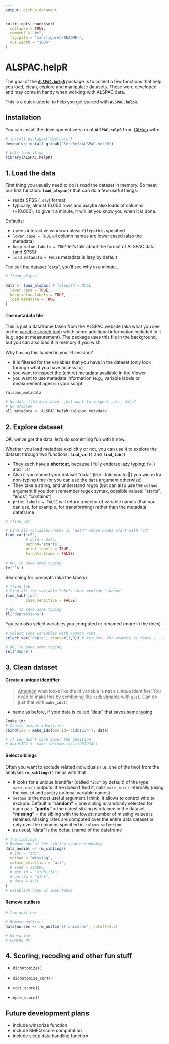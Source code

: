 ```yaml
---
output: github_document
---
```


<!-- README.md is generated from README.Rmd. Please edit that file -->

```r
knitr::opts_chunk$set(
  collapse = TRUE,
  comment = "#>",
  fig.path = "man/figures/README-",
  out.width = "100%"
)
```

# ALSPAC.helpR

<!-- badges: start -->
<!-- badges: end -->

The goal of the [**`ALSPAC.helpR`**](https://github.com/SereDef/ALSPAC.helpR) package is to collect a few functions that help you load, clean, explore and manipulate datasets. These were developed and may come in handy when
working with ALSPAC data.

This is a quick tutorial to help you get started with **`ALSPAC.helpR`**.

## Installation

You can install the development version of **`ALSPAC.helpR`** from
[GitHub](https://github.com/) with:

```r
# install.packages("devtools")
devtools::install_github("SereDef/ALSPAC.helpR")

# Lets load it up 
library(ALSPAC.helpR)
```

## 1. Load the data

First thing you usually need to do is *read* the dataset in memory. So meet our first
function: **`load_alspac()`** that can do a few useful things:

-   reads SPSS (`.sav`) format
-   typically, almost 16.000 rows and maybe also loads of columns (\~10.000), so give it
    a minute, it will let you know you when it is done.

[Defaults]{.underline}:

-   opens interactive window unless `filepath` is specified
-   `lower.case = TRUE` all column names are lower cased (also the metadata)
-   `keep.value.labels = TRUE` let's talk about the format of ALSPAC data (and SPSS)
-   `load.metadata = FALSE` metadata is lazy by default

[Tip]{.underline}: call the dataset "`data`", you'll see why in a minute...

```r
# ?load_alspac

data <- load_alspac( # filepath = NULL, 
  lower.case = TRUE,
  keep.value.labels = TRUE,
  load.metadata = TRUE
)
```

#### The metadata file

This is just a dataframe taken from the ALSPAC website (aka what you see on the [variable
search
tool](https://variables.alspac.bris.ac.uk/?_gl=1*1il3dnn*_ga*NzkyNjg3OTQ3LjE3MDcyMTY2ODA.*_ga_6R8SPL3HLT*MTcwNzIxNjY4MC4xLjAuMTcwNzIxNjY4MC42MC4wLjA.&_ga=2.28553148.1407887277.1707216680-792687947.1707216680)) whith some additional information included in it (e.g. age at measurement). The package uses this file in the background, but you can also load it in memory if you wish.

Why having this loaded in your R session?

-   it is filtered for the variables that you have in the dataset (only look through what you have access to)
-   you want to inspect the (entire) metadata available in the Viewer 
-   you want to use metadata information (e.g., variable labels or measurement ages) in your script

```r
?alspac_metadata

# No data file available, just want to inspect _all_ data?
# No problem 
all_metadata <- ALSPAC.helpR::alspac_metadata
```

## 2. Explore dataset

OK, we've got the data, let's do something fun with it now.

Whether you load metadata explicitly or not, you can use it to explore the dataset through
two functions: **`find_var()`** and **`find_lab()`**

-   They each have a **shortcut**, because I fully endorse lazy typing: `fv()` and `fl()`
-   Also if you named your dataset "data" (like I told you to 👀) you win extra non-typing time
    (or you can use the `data` argument otherwise)
-   They take a string, and understand *regex* (but can also use the `method` argument if
    you don't remember regex syntax, possible values: "starts", "ends", "contains")
-   `print.labels = FALSE` will return a vector of variable names (that you can use, for
    example, for transforming) rather than the metadata dataframe

```r
# ?find_var

# Find all variables names in "data" whose names start with "c2"
find_var('c2', 
         # data = data,
         method='starts', 
         print.labels = TRUE,
         to.data.frame = FALSE)
```

```r
# OR, to save some typing 
fv('^b')
```

Searching for concepts (aka the labels)

```r
# ?find_lab
# Find all the variable labels that mention "income"
find_lab('job', 
         case.sensitive = FALSE)
```

```r
# OR, to save some typing 
fl('depression$')
```

You can also select variables you computed or renamed (more in the docs)

```r
# Select some variables with common root
select_var('depre', times=c(1,3)) # returns, for example c('depre_1','depre_3')

# OR, to save some typing 
sel('depre')
```

## 3. Clean dataset

#### Create a unique identifier

> [Attention]{.underline} what looks like the id variable is **not** a unique identifier!
> You need to make this by combining the `cidb` variable with `qlet`. Can do just that
> with **`make_idc()`**

-   same as before, if your data is called "data" that saves some typing

```r
?make_idc
# Create unique identifier
cbind(idc = make_idc(mom.id='cidb1234'), data)

# If you don't care about the position
# data$IDC <- make_idc(mom.id='cidb1234') 
```

#### Select siblings

Often you want to exclude related individuals (i.e. one of the two) from the analyses
**`rm_siblings()`** helps with that

-   it looks for a unique identifier (called `"idc"` by default) of the type `make_idc()`
    outputs. If he doesn't find it, calls `make_idc()` internally (using the `mom.id` and
    `parity` optional variable names)
-   `method` is the most useful argument I think, it allows to control who to exclude.
    Default is **"random"** = one sibling is randomly selected for each pair. **"parity"**
    = the oldest sibling is retained in the dataset. **"missing"** = the sibling with the
    lowest number of missing values is retained. Missing rates are computed over the
    entire data dataset or only over the columns specified in `column_selection`.
-   as usual, "data" is the default name of the dataframe

```r
# ?rm_siblings
# Remove one of the sibling couple randomly
data_nosibl <- rm_siblings(
  # idc = "idc",
  method = "missing",
  column_selection = "all",
  # seed = 310896,
  # mom.id = "cidb1234",
  # parity = "qlet",
  # data = NULL
)
# establish rank of importance
```

#### Remove outliers

```r
# ?rm_outliers

# Remove outliers 
data$horses <- rm_outliers('unicorns', cutoff=3.5)

# Winsorise 
# COMING UP 
```

## 4. Scoring, recoding and other fun stuff

-   `dichotomize()`

-   `dichotomize_cont()`

-   `ccei_score()`

-   `epds_score()`

## Future development plans

- include winsorize function 
- include SMFQ score computation 
- include sleep data handling function 

